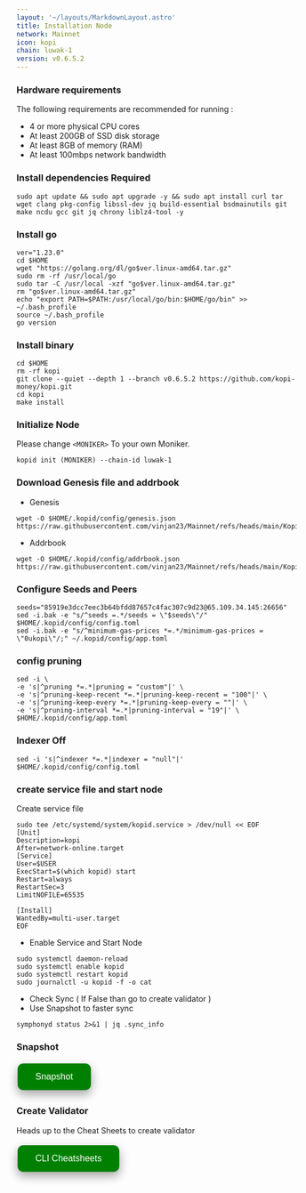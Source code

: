 ```yaml
---
layout: '~/layouts/MarkdownLayout.astro'
title: Installation Node
network: Mainnet
icon: kopi
chain: luwak-1
version: v0.6.5.2
---
```


### Hardware requirements

The following requirements are recommended for running :

- 4 or more physical CPU cores
- At least 200GB of SSD disk storage
- At least 8GB of memory (RAM)
- At least 100mbps network bandwidth


### Install dependencies Required

```
sudo apt update && sudo apt upgrade -y && sudo apt install curl tar wget clang pkg-config libssl-dev jq build-essential bsdmainutils git make ncdu gcc git jq chrony liblz4-tool -y
```

### Install go

```
ver="1.23.0"
cd $HOME
wget "https://golang.org/dl/go$ver.linux-amd64.tar.gz"
sudo rm -rf /usr/local/go
sudo tar -C /usr/local -xzf "go$ver.linux-amd64.tar.gz"
rm "go$ver.linux-amd64.tar.gz"
echo "export PATH=$PATH:/usr/local/go/bin:$HOME/go/bin" >> ~/.bash_profile
source ~/.bash_profile
go version
```

### Install binary

```
cd $HOME
rm -rf kopi
git clone --quiet --depth 1 --branch v0.6.5.2 https://github.com/kopi-money/kopi.git
cd kopi
make install
```

### Initialize Node

Please change `<MONIKER>` To your own Moniker.

```
kopid init (MONIKER) --chain-id luwak-1
```

### Download Genesis file and addrbook

- Genesis

```
wget -O $HOME/.kopid/config/genesis.json https://raw.githubusercontent.com/vinjan23/Mainnet/refs/heads/main/Kopi/genesis.json
```

- Addrbook
```
wget -O $HOME/.kopid/config/addrbook.json https://raw.githubusercontent.com/vinjan23/Mainnet/refs/heads/main/Kopi/addrbook.json
```

### Configure Seeds and Peers

```
seeds="85919e3dcc7eec3b64bfdd87657c4fac307c9d23@65.109.34.145:26656"
sed -i.bak -e "s/^seeds =.*/seeds = \"$seeds\"/" $HOME/.kopid/config/config.toml
sed -i.bak -e "s/^minimum-gas-prices *=.*/minimum-gas-prices = \"0ukopi\"/;" ~/.kopid/config/app.toml
```

### config pruning

```
sed -i \
-e 's|^pruning *=.*|pruning = "custom"|' \
-e 's|^pruning-keep-recent *=.*|pruning-keep-recent = "100"|' \
-e 's|^pruning-keep-every *=.*|pruning-keep-every = ""|' \
-e 's|^pruning-interval *=.*|pruning-interval = "19"|' \
$HOME/.kopid/config/app.toml
```

### Indexer Off

```
sed -i 's|^indexer *=.*|indexer = "null"|' $HOME/.kopid/config/config.toml
```

### create service file and start node

Create service file

```
sudo tee /etc/systemd/system/kopid.service > /dev/null << EOF
[Unit]
Description=kopi
After=network-online.target
[Service]
User=$USER
ExecStart=$(which kopid) start
Restart=always
RestartSec=3
LimitNOFILE=65535

[Install]
WantedBy=multi-user.target
EOF
```

- Enable Service and Start Node

```
sudo systemctl daemon-reload
sudo systemctl enable kopid
sudo systemctl restart kopid
sudo journalctl -u kopid -f -o cat
```

- Check Sync ( If False than go to create validator )
- Use Snapshot to faster sync

```
symphonyd status 2>&1 | jq .sync_info
```


### Snapshot
<a href="https://service.vinjan.xyz/mainnet/kopi/snapshot" target="_blank">
  <button style="background-color: green; border: none; color: white; padding: 15px 32px; text-align: center; text-decoration: none; display: inline-block; font-size: 16px; margin: 4px 2px; cursor: pointer; border-radius: 10px; box-shadow: 0 8px 16px 0 rgba(0,0,0,0.2), 0 6px 20px 0 rgba(0,0,0,0.19);" onmouseover="this.style.boxShadow='0 0 0 4px rgba(0,255,0,0.5)'" onmouseout="this.style.boxShadow='0 8px 16px 0 rgba(0,0,0,0.2), 0 6px 20px 0 rgba(0,0,0,0.19)'">Snapshot</button>
</a>

### Create Validator

Heads up to the Cheat Sheets to create validator

<a href="https://service.vinjan.xyz/mainnet/kopi/cheat" target="_blank">
  <button style="background-color: green; border: none; color: white; padding: 15px 32px; text-align: center; text-decoration: none; display: inline-block; font-size: 16px; margin: 4px 2px; cursor: pointer; border-radius: 10px; box-shadow: 0 8px 16px 0 rgba(0,0,0,0.2), 0 6px 20px 0 rgba(0,0,0,0.19);" onmouseover="this.style.boxShadow='0 0 0 4px rgba(0,255,0,0.5)'" onmouseout="this.style.boxShadow='0 8px 16px 0 rgba(0,0,0,0.2), 0 6px 20px 0 rgba(0,0,0,0.19)'">CLI Cheatsheets</button>
</a>
